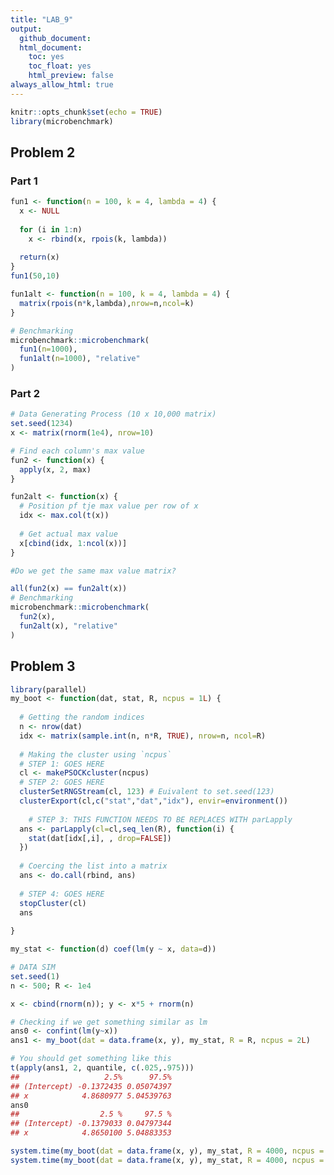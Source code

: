 ```yaml
---
title: "LAB_9"
output: 
  github_document:
  html_document:
    toc: yes
    toc_float: yes
    html_preview: false
always_allow_html: true
---
```


```r
knitr::opts_chunk$set(echo = TRUE)
library(microbenchmark)
```


## Problem 2

### Part 1
```r
fun1 <- function(n = 100, k = 4, lambda = 4) {
  x <- NULL
  
  for (i in 1:n)
    x <- rbind(x, rpois(k, lambda))
  
  return(x)
}
fun1(50,10)

fun1alt <- function(n = 100, k = 4, lambda = 4) {
  matrix(rpois(n*k,lambda),nrow=n,ncol=k)
}

# Benchmarking
microbenchmark::microbenchmark(
  fun1(n=1000),
  fun1alt(n=1000), "relative"
)
```
 
### Part 2

```r
# Data Generating Process (10 x 10,000 matrix)
set.seed(1234)
x <- matrix(rnorm(1e4), nrow=10)

# Find each column's max value
fun2 <- function(x) {
  apply(x, 2, max)
}

fun2alt <- function(x) {
  # Position pf tje max value per row of x
  idx <- max.col(t(x))
  
  # Get actual max value
  x[cbind(idx, 1:ncol(x))]
}

#Do we get the same max value matrix?

all(fun2(x) == fun2alt(x))
# Benchmarking
microbenchmark::microbenchmark(
  fun2(x),
  fun2alt(x), "relative"
)
```

## Problem 3

```r
library(parallel)
my_boot <- function(dat, stat, R, ncpus = 1L) {
  
  # Getting the random indices
  n <- nrow(dat)
  idx <- matrix(sample.int(n, n*R, TRUE), nrow=n, ncol=R)
 
  # Making the cluster using `ncpus`
  # STEP 1: GOES HERE
  cl <- makePSOCKcluster(ncpus)
  # STEP 2: GOES HERE
  clusterSetRNGStream(cl, 123) # Euivalent to set.seed(123)
  clusterExport(cl,c("stat","dat","idx"), envir=environment())
  
    # STEP 3: THIS FUNCTION NEEDS TO BE REPLACES WITH parLapply
  ans <- parLapply(cl=cl,seq_len(R), function(i) {
    stat(dat[idx[,i], , drop=FALSE])
  })
  
  # Coercing the list into a matrix
  ans <- do.call(rbind, ans)
  
  # STEP 4: GOES HERE
  stopCluster(cl)
  ans
  
}
```

```r
my_stat <- function(d) coef(lm(y ~ x, data=d))

# DATA SIM
set.seed(1)
n <- 500; R <- 1e4

x <- cbind(rnorm(n)); y <- x*5 + rnorm(n)

# Checking if we get something similar as lm
ans0 <- confint(lm(y~x))
ans1 <- my_boot(dat = data.frame(x, y), my_stat, R = R, ncpus = 2L)

# You should get something like this
t(apply(ans1, 2, quantile, c(.025,.975)))
##                   2.5%      97.5%
## (Intercept) -0.1372435 0.05074397
## x            4.8680977 5.04539763
ans0
##                  2.5 %     97.5 %
## (Intercept) -0.1379033 0.04797344
## x            4.8650100 5.04883353
```

```r
system.time(my_boot(dat = data.frame(x, y), my_stat, R = 4000, ncpus = 1L))
system.time(my_boot(dat = data.frame(x, y), my_stat, R = 4000, ncpus = 2L))
```

